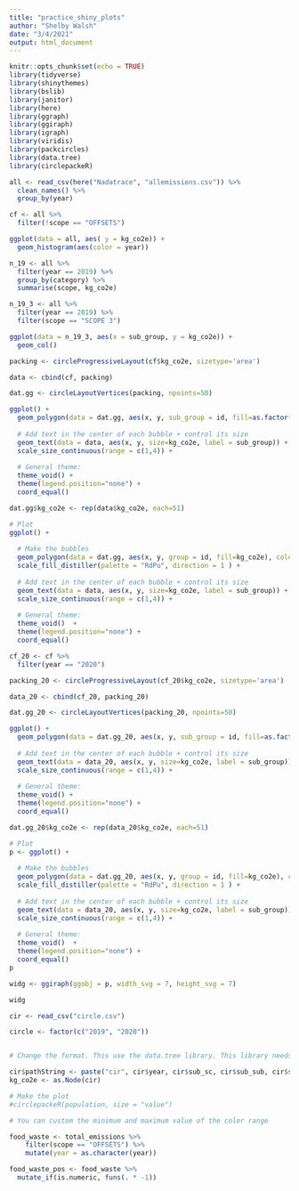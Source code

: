 ```yaml
---
title: "practice_shiny_plots"
author: "Shelby Walsh"
date: "3/4/2021"
output: html_document
---
```


```r
knitr::opts_chunk$set(echo = TRUE)
library(tidyverse)
library(shinythemes)
library(bslib)
library(janitor)
library(here)
library(ggraph)
library(ggiraph)
library(igraph)
library(viridis)
library(packcircles)
library(data.tree)
library(circlepackeR)
```

```r
all <- read_csv(here("Nadatrace", "allemissions.csv")) %>% 
  clean_names() %>% 
  group_by(year)

cf <- all %>% 
  filter(!scope == "OFFSETS")

ggplot(data = all, aes( y = kg_co2e)) +
  geom_histogram(aes(color = year))

n_19 <- all %>% 
  filter(year == 2019) %>% 
  group_by(category) %>% 
  summarise(scope, kg_co2e)

n_19_3 <- all %>% 
  filter(year == 2019) %>% 
  filter(scope == "SCOPE 3") 

ggplot(data = n_19_3, aes(x = sub_group, y = kg_co2e)) +
  geom_col()

packing <- circleProgressiveLayout(cf$kg_co2e, sizetype='area')

data <- cbind(cf, packing)

dat.gg <- circleLayoutVertices(packing, npoints=50)

ggplot() +
  geom_polygon(data = dat.gg, aes(x, y, sub_group = id, fill=as.factor(id)), colour = "black", alpha = 0.6) +
  
  # Add text in the center of each bubble + control its size
  geom_text(data = data, aes(x, y, size=kg_co2e, label = sub_group)) +
  scale_size_continuous(range = c(1,4)) +
  
  # General theme:
  theme_void() + 
  theme(legend.position="none") +
  coord_equal()

dat.gg$kg_co2e <- rep(data$kg_co2e, each=51)

# Plot
ggplot() + 
  
  # Make the bubbles
  geom_polygon(data = dat.gg, aes(x, y, group = id, fill=kg_co2e), colour = "black", alpha = 0.6) +
  scale_fill_distiller(palette = "RdPu", direction = 1 ) +
 
  # Add text in the center of each bubble + control its size
  geom_text(data = data, aes(x, y, size=kg_co2e, label = sub_group)) +
  scale_size_continuous(range = c(1,4)) +
 
  # General theme:
  theme_void()  + 
  theme(legend.position="none") + 
  coord_equal()

```

```r
cf_20 <- cf %>% 
  filter(year == "2020")

packing_20 <- circleProgressiveLayout(cf_20$kg_co2e, sizetype='area')

data_20 <- cbind(cf_20, packing_20)

dat.gg_20 <- circleLayoutVertices(packing_20, npoints=50)

ggplot() +
  geom_polygon(data = dat.gg_20, aes(x, y, sub_group = id, fill=as.factor(id)), colour = "black", alpha = 0.6) +
  
  # Add text in the center of each bubble + control its size
  geom_text(data = data_20, aes(x, y, size=kg_co2e, label = sub_group)) +
  scale_size_continuous(range = c(1,4)) +
  
  # General theme:
  theme_void() + 
  theme(legend.position="none") +
  coord_equal()

dat.gg_20$kg_co2e <- rep(data_20$kg_co2e, each=51)

# Plot
p <- ggplot() + 
  
  # Make the bubbles
  geom_polygon(data = dat.gg_20, aes(x, y, group = id, fill=kg_co2e), colour = "black", alpha = 0.6) +
  scale_fill_distiller(palette = "RdPu", direction = 1 ) +
 
  # Add text in the center of each bubble + control its size
  geom_text(data = data_20, aes(x, y, size=kg_co2e, label = sub_group)) +
  scale_size_continuous(range = c(1,4)) +
 
  # General theme:
  theme_void()  + 
  theme(legend.position="none") + 
  coord_equal()
p

widg <- ggiraph(ggobj = p, width_svg = 7, height_svg = 7)

widg
```

```r
cir <- read_csv("circle.csv")

circle <- factor(c("2019", "2020"))


# Change the format. This use the data.tree library. This library needs a column that looks like root/group/subgroup/..., so I build it

cir$pathString <- paste("cir", cir$year, cir$sub_sc, cir$sub_sub, cir$sub_subsub, sep = "/")
kg_co2e <- as.Node(cir)

# Make the plot
#circlepackeR(population, size = "value")

# You can custom the minimum and maximum value of the color range

```



```r

food_waste <- total_emissions %>% 
    filter(scope == "OFFSETS") %>% 
    mutate(year = as.character(year))

food_waste_pos <- food_waste %>% 
  mutate_if(is.numeric, funs(. * -1))

```

